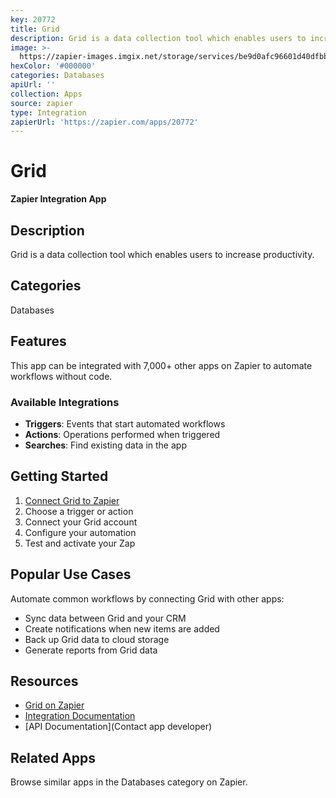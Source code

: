 ```yaml
---
key: 20772
title: Grid
description: Grid is a data collection tool which enables users to increase productivity.
image: >-
  https://zapier-images.imgix.net/storage/services/be9d0afc96601d40dfbb9dde1f0a2caa.png?auto=format%2Ccompress&ixlib=python-3.0.0&q=50
hexColor: '#000000'
categories: Databases
apiUrl: ''
collection: Apps
source: zapier
type: Integration
zapierUrl: 'https://zapier.com/apps/20772'
---
```

# Grid

**Zapier Integration App**

## Description

Grid is a data collection tool which enables users to increase productivity.

## Categories

Databases

## Features

This app can be integrated with 7,000+ other apps on Zapier to automate workflows without code.

### Available Integrations

- **Triggers**: Events that start automated workflows
- **Actions**: Operations performed when triggered
- **Searches**: Find existing data in the app

## Getting Started

1. [Connect Grid to Zapier](https://zapier.com/apps/20772)
2. Choose a trigger or action
3. Connect your Grid account
4. Configure your automation
5. Test and activate your Zap

## Popular Use Cases

Automate common workflows by connecting Grid with other apps:

- Sync data between Grid and your CRM
- Create notifications when new items are added
- Back up Grid data to cloud storage
- Generate reports from Grid data

## Resources

- [Grid on Zapier](https://zapier.com/apps/20772)
- [Integration Documentation](https://zapier.com/apps/20772/integrations)
- [API Documentation](Contact app developer)

## Related Apps

Browse similar apps in the Databases category on Zapier.
